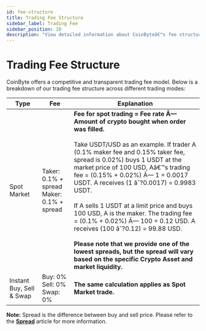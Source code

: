 ```yaml
---
id: fee-structure
title: Trading Fee Structure
sidebar_label: Trading Fee
sidebar_position: 10
description: "View detailed information about CoinByteâ€™s fee structure for Spot Market, Instant Buy, Sell."
---
```



# **Trading Fee Structure**

CoinByte offers a competitive and transparent trading fee model. Below is a breakdown of our trading fee structure across different trading modes:

<div style={{ overflowX: 'auto', marginTop: '2rem', marginBottom: '2rem' }}>
  <table style={{ borderCollapse: 'collapse', width: '100%', fontSize: '0.95rem' }}>
    <thead>
      <tr style={{ backgroundColor: '#01c19a', color: '#fff', fontWeight: 'bold', textAlign: 'center' }}>
        <th style={{ padding: '12px 10px', whiteSpace: 'nowrap' }}>Type</th>
        <th style={{ padding: '12px 10px', whiteSpace: 'nowrap' }}>Fee</th>
        <th style={{ padding: '12px 10px', textAlign: 'left' }}>Explanation</th>
      </tr>
    </thead>
    <tbody>
      <tr style={{ backgroundColor: '#fff' }}>
        <td style={{ padding: '12px 10px', border: '1px solid #ddd', verticalAlign: 'medium', whiteSpace: 'nowrap' }}>
          Spot Market
        </td>
        <td style={{ padding: '12px 10px', border: '1px solid #ddd', verticalAlign: 'medium', whiteSpace: 'nowrap' }}>
          Taker: 0.1% + spread  
          <br/>
          Maker: 0.1% + spread
        </td>
        <td style={{ padding: '12px 10px', border: '1px solid #ddd', fontSize: '0.92rem' }}>
          <strong>Fee for spot trading = Fee rate Ã— Amount of crypto bought when order was filled.</strong>
          <br/><br/>
          Take USDT/USD as an example. If trader A (0.1% maker fee and 0.15% taker fee, spread is 0.02%) buys 1 USDT at the market price of 100 USD, Aâ€™s trading fee = (0.15% + 0.02%) Ã— 1 = 0.0017 USDT. A receives (1 âˆ?0.0017) = 0.9983 USDT.
          <br/><br/>
          If A sells 1 USDT at a limit price and buys 100 USD, A is the maker. The trading fee = (0.1% + 0.02%) Ã— 100 = 0.12 USD. A receives (100 âˆ?0.12) = 99.88 USD.
          <br/><br/>
          <strong>Please note that we provide one of the lowest spreads, but the spread will vary based on the specific Crypto Asset and market liquidity.</strong>
        </td>
      </tr>
      <tr style={{ backgroundColor: '#f6fafa' }}>
        <td style={{ padding: '12px 10px', border: '1px solid #ddd', verticalAlign: 'medium', whiteSpace: 'nowrap' }}>
          Instant Buy, Sell & Swap
        </td>
        <td style={{ padding: '12px 10px', border: '1px solid #ddd', verticalAlign: 'medium', whiteSpace: 'nowrap' }}>
          Buy: 0%  
          <br/>
          Sell: 0%  
          <br/>
          Swap: 0%
        </td>
        <td style={{ padding: '12px 10px', border: '1px solid #ddd', fontSize: '0.95rem' }}>
          <strong>The same calculation applies as Spot Market trade.</strong>
        </td>
      </tr>
    </tbody>
  </table>
</div>

<InfoBox>
<strong>Note:</strong> Spread is the difference between buy and sell price. Please refer to the <a href="/docs/trading/FAQ/spread"><strong>Spread</strong></a> article for more information.
</InfoBox>

<RelatedArticles category="user-guide" />


